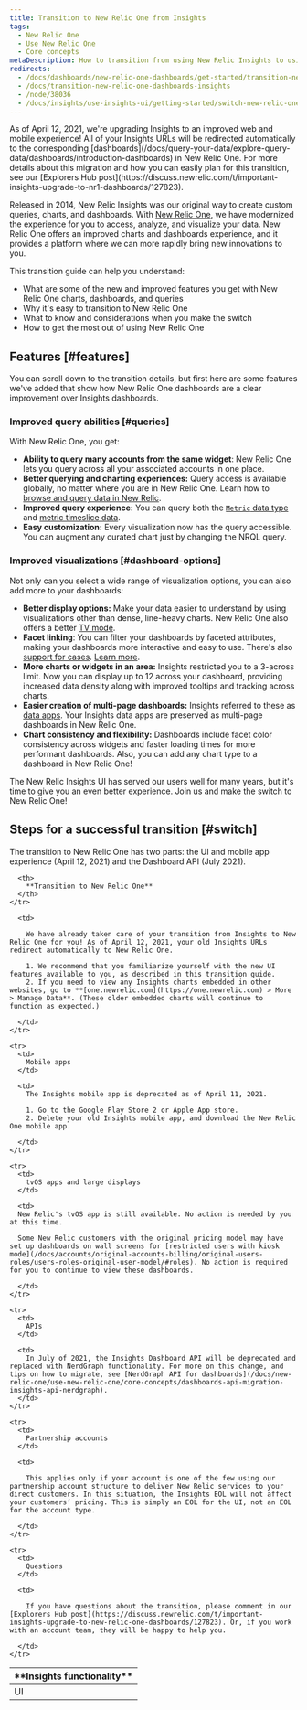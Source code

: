 ```yaml
---
title: Transition to New Relic One from Insights
tags:
  - New Relic One
  - Use New Relic One
  - Core concepts
metaDescription: How to transition from using New Relic Insights to using New Relic One.
redirects:
  - /docs/dashboards/new-relic-one-dashboards/get-started/transition-new-relic-one-dashboards-insights
  - /docs/transition-new-relic-one-dashboards-insights
  - /node/38036
  - /docs/insights/use-insights-ui/getting-started/switch-new-relic-one-insights
---
```


<Callout variant="important">
  As of April 12, 2021, we're upgrading Insights to an improved web and mobile experience! All of your Insights URLs will be redirected automatically to the corresponding [dashboards](/docs/query-your-data/explore-query-data/dashboards/introduction-dashboards) in New Relic One. For more details about this migration and how you can easily plan for this transition, see our [Explorers Hub post](https://discuss.newrelic.com/t/important-insights-upgrade-to-nr1-dashboards/127823).
</Callout>

Released in 2014, New Relic Insights was our original way to create custom queries, charts, and dashboards. With [New Relic One](/docs/new-relic-one/use-new-relic-one/get-started/introduction-new-relic-one), we have modernized the experience for you to access, analyze, and visualize your data. New Relic One offers an improved charts and dashboards experience, and it provides a platform where we can more rapidly bring new innovations to you.

This transition guide can help you understand:

* What are some of the new and improved features you get with New Relic One charts, dashboards, and queries
* Why it's easy to transition to New Relic One
* What to know and considerations when you make the switch
* How to get the most out of using New Relic One

## Features [#features]

You can scroll down to the transition details, but first here are some features we've added that show how New Relic One dashboards are a clear improvement over Insights dashboards.  

### Improved query abilities [#queries]

With New Relic One, you get:

* **Ability to query many accounts from the same widget**: New Relic One lets you query across all your associated accounts in one place. 
* **Better querying and charting experiences:** Query access is available globally, no matter where you are in New Relic One. Learn how to [browse and query data in New Relic](/docs/query-your-data/explore-query-data/get-started/introduction-querying-new-relic-data/).
* **Improved query experience:** You can query both the [`Metric` data type](/docs/data-ingest-apis/get-data-new-relic/metric-api/view-query-you-metric-data) and [metric timeslice data](/docs/query-data/nrql-new-relic-query-language/nrql-query-tutorials/query-metric-timeslice-data-nrql).
* **Easy customization:** Every visualization now has the query accessible. You can augment any curated chart just by changing the NRQL query.

### Improved visualizations [#dashboard-options]

Not only can you select a wide range of visualization options, you can also add more to your dashboards:

* **Better display options:** Make your data easier to understand by using visualizations other than dense, line-heavy charts. New Relic One also offers a better [TV mode](/docs/query-your-data/explore-query-data/dashboards/manage-your-dashboard#dash-visual-tv).
* **Facet linking**: You can filter your dashboards by faceted attributes, making your dashboards more interactive and easy to use. There's also [support for cases](/docs/query-your-data/explore-query-data/dashboards/filter-new-relic-one-dashboards-facets/#facet-linking-cases). [Learn more](/docs/query-your-data/explore-query-data/dashboards/filter-new-relic-one-dashboards-facets).
* **More charts or widgets in an area:** Insights restricted you to a 3-across limit. Now you can display up to 12 across your dashboard, providing increased data density along with improved tooltips and tracking across charts.
* **Easier creation of multi-page dashboards:** Insights referred to these as [data apps](/docs/dashboards/new-relic-one-dashboards/manage-your-dashboard/create-dashboards-have-multiple-pages). Your Insights data apps are preserved as multi-page dashboards in New Relic One.
* **Chart consistency and flexibility:** Dashboards include facet color consistency across widgets and faster loading times for more performant dashboards. Also, you can add any chart type to a dashboard in New Relic One!

The New Relic Insights UI has served our users well for many years, but it's time to give you an even better experience. Join us and make the switch to New Relic One!


## Steps for a successful transition [#switch]

The transition to New Relic One has two parts: the UI and mobile app experience (April 12, 2021) and the Dashboard API (July 2021).

<table>
  <thead>
    <tr>
      <th style={{ width: "200px" }}>
        **Insights functionality**
      </th>

      <th>
        **Transition to New Relic One**
      </th>
    </tr>
  </thead>

  <tbody>
    <tr>
      <td>
        UI
      </td>

      <td>
        
        We have already taken care of your transition from Insights to New Relic One for you! As of April 12, 2021, your old Insights URLs redirect automatically to New Relic One.

        1. We recommend that you familiarize yourself with the new UI features available to you, as described in this transition guide.
        2. If you need to view any Insights charts embedded in other websites, go to **[one.newrelic.com](https://one.newrelic.com) > More > Manage Data**. (These older embedded charts will continue to function as expected.)

      </td>
    </tr>

    <tr>
      <td>
        Mobile apps
      </td>

      <td>
        The Insights mobile app is deprecated as of April 11, 2021. 

        1. Go to the Google Play Store 2 or Apple App store.
        2. Delete your old Insights mobile app, and download the New Relic One mobile app.

      </td>
    </tr>

    <tr>
      <td>
        tvOS apps and large displays
      </td>

      <td>
      New Relic's tvOS app is still available. No action is needed by you at this time.

      Some New Relic customers with the original pricing model may have set up dashboards on wall screens for [restricted users with kiosk mode](/docs/accounts/original-accounts-billing/original-users-roles/users-roles-original-user-model/#roles). No action is required for you to continue to view these dashboards.

      </td>
    </tr>

    <tr>
      <td>
        APIs
      </td>

      <td>
        In July of 2021, the Insights Dashboard API will be deprecated and replaced with NerdGraph functionality. For more on this change, and tips on how to migrate, see [NerdGraph API for dashboards](/docs/new-relic-one/use-new-relic-one/core-concepts/dashboards-api-migration-insights-api-nerdgraph). 
      </td>
    </tr>

    <tr>
      <td>
        Partnership accounts
      </td>

      <td>
        
        This applies only if your account is one of the few using our partnership account structure to deliver New Relic services to your direct customers. In this situation, the Insights EOL will not affect your customers’ pricing. This is simply an EOL for the UI, not an EOL for the account type.

      </td>
    </tr>

    <tr>
      <td>
        Questions
      </td>

      <td>
        
        If you have questions about the transition, please comment in our [Explorers Hub post](https://discuss.newrelic.com/t/important-insights-upgrade-to-new-relic-one-dashboards/127823). Or, if you work with an account team, they will be happy to help you.

      </td>
    </tr>
  </tbody>
</table>
